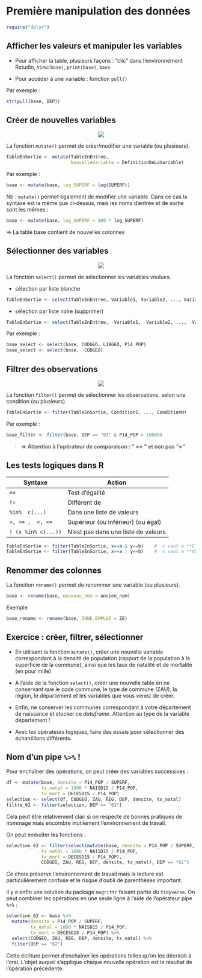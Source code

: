 # Première manipulation des données

```{r}
require("dplyr")
```

## Afficher les valeurs et manipuler les variables

- Pour afficher la table, plusieurs façons : "clic" dans l'environnement Rstudio, `View(base)`, `print(base)`, `base`.

- Pour accéder à une variable : fonction `pull()`

Par exemple :
```{r}
str(pull(base, DEP))
```

## Créer de nouvelles variables

<center>![](images/mutate.png)</center>

La fonction `mutate()` permet de créer/modifier une variable (ou plusieurs).

```{r, eval = FALSE}
TableEnSortie <- mutate(TableEnEntree,
                        NouvelleVariable = DefinitionDeLaVariable)
```
Par exemple :
```{r}
base <- mutate(base, log_SUPERF = log(SUPERF))
```

Nb : `mutate()` permet également de modifier une variable. Dans ce cas la syntaxe est la même que ci-dessus, mais les noms d'entrée et de sortie sont les mêmes :

```{r}
base <- mutate(base, log_SUPERF = 100 * log_SUPERF)
```

$\Rightarrow$ La table base contient de nouvelles colonnes

## Sélectionner des variables

<center>![](images/select.png)</center>

La fonction `select()` permet de sélectionner les variables voulues.

- sélection par liste blanche
```{r, eval=FALSE}
TableEnSortie <- select(TableEnEntree, Variable1, Variable2, ..., VariableN)
```

- sélection par liste noire (supprimer)
```{r, eval=FALSE}
TableEnSortie <- select(TableEnEntree, -Variable1, -Variable2, ..., -VariableN)
```

Par exemple :
```{r}
base_select <- select(base, CODGEO, LIBGEO, P14_POP)
base_select <- select(base, -CODGEO)
```

## Filtrer des observations

<center>![](images/filter.png)</center>

La fonction `filter()` permet de sélectionner les observations, selon une condition (ou plusieurs).

```{r, eval=FALSE}
TableEnSortie <- filter(TableEnSortie, Condition1, ..., ConditionN)
```
Par exemple :
```{r}
base_filter <- filter(base, DEP == "01" & P14_POP > 10000)
```

>**$\Rightarrow$ Attention à l’opérateur de comparaison : " == " et non pas "="**

## Les tests logiques dans R

Syntaxe             | Action
--------------------|----------------------------------------
`==`                |  Test d'égalité
`!=`                |  Différent de
`%in%  c(...)`      |  Dans une liste de valeurs 
`>, >= ,  <, <=`    |  Supérieur (ou inférieur) (ou égal)
`! (x %in% c(...))` |  N'est pas dans une liste de valeurs 

```{r, eval=FALSE}
TableEnSortie <- filter(TableEnSortie, x==a & y==b)    #  x vaut a **ET** y vaut b
TableEnSortie <- filter(TableEnSortie, x==a | y==b)    #  x vaut a **OU** y vaut b (barre verticale AltGR+6)
```


## Renommer des colonnes

La fonction `rename()` permet de renommer une variable (ou plusieurs).

```{r, eval = FALSE}
base <- rename(base, nouveau_nom = ancien_nom)
```

Exemple
```{r}
base_rename <- rename(base, ZONE_EMPLOI = ZE)
```

## Exercice : créer, filtrer, sélectionner 

- En utilisant la fonction `mutate()`, créer une nouvelle variable correspondant à la densité de population (rapport de la population à la superficie de la commune), ainsi que les taux de natalité et de mortalité (en pour mille)

- A l'aide de la fonction `select()`, créer une nouvelle table en ne conservant que le code commune, le type de commune (ZAU), la région, le département et les variables que vous venez de créer.

- Enfin, ne conserver les communes correspondant à votre département de naissance et stocker ce *dataframe*. Attention au type de la variable département !

- Avec les opérateurs logiques, faire des essais pour sélectionner des échantillons différents.


## Nom d'un pipe `%>%` !

Pour enchaîner des opérations, on peut créer des variables successives :
```{r}
df <- mutate(base, densite = P14_POP / SUPERF,
             tx_natal = 1000 * NAISD15 / P14_POP,
             tx_mort = DECESD15 / P14_POP)
selection <- select(df, CODGEO, ZAU, REG, DEP, densite, tx_natal)
filtre_62 <- filter(selection, DEP == "62")
```
Cela peut être relativement clair si on respecte de bonnes pratiques de nommage mais encombre inutilement l'environnement de travail.

On peut emboîter les fonctions :
```{r}
selection_62 <- filter(select(mutate(base, densite = P14_POP / SUPERF,
             tx_natal = 1000 * NAISD15 / P14_POP,
             tx_mort = DECESD15 / P14_POP),
             CODGEO, ZAU, REG, DEP, densite, tx_natal), DEP == "62")
```
Ce choix préserve l'environnement de travail mais la lecture est particulièrement confuse et le risque d'oubli de parenthèses important.

Il y a enfin une solution du package `magrittr` faisant partie du `tidyverse`.
On peut combiner les opérations en une seule ligne à l'aide de l'opérateur pipe `%>%` :

```{r}
selection_62 <- base %>%
  mutate(densite = P14_POP / SUPERF,
         tx_natal = 1000 * NAISD15 / P14_POP,
         tx_mort = DECESD15 / P14_POP) %>%
  select(CODGEO, ZAU, REG, DEP, densite, tx_natal) %>%
  filter(DEP == "62")
```
Cette écriture permet d'enchaîner les opérations telles qu'on les décrirait à l'oral.
L'objet auquel s'applique chaque nouvelle opération est le résultat de l'opération précédente.

